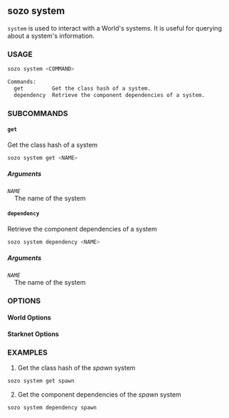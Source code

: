 

## sozo system

`system` is used to interact with a World's systems. It is useful for querying about a system's information.

### USAGE

```sh
sozo system <COMMAND>

Commands:
  get         Get the class hash of a system.
  dependency  Retrieve the component dependencies of a system.
```

### SUBCOMMANDS

#### `get`

Get the class hash of a system

```sh
sozo system get <NAME>
```

##### Arguments

_`NAME`_  
&nbsp;&nbsp;&nbsp;&nbsp;The name of the system

#### `dependency`

Retrieve the component dependencies of a system

```sh
sozo system dependency <NAME>
```

##### Arguments

_`NAME`_  
&nbsp;&nbsp;&nbsp;&nbsp;The name of the system

### OPTIONS

#### World Options

<WorldOptions/>

#### Starknet Options

<StarknetOptions/>

### EXAMPLES

1. Get the class hash of the _spawn_ system

```sh
sozo system get spawn
```

2. Get the component dependencies of the _spawn_ system

```sh
sozo system dependency spawn
```
